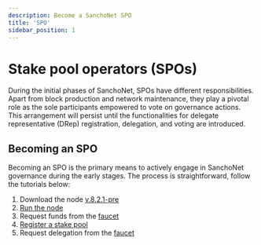 ```yaml
---
description: Become a SanchoNet SPO
title: 'SPO'
sidebar_position: 1
---
```


# Stake pool operators (SPOs)

During the initial phases of SanchoNet, SPOs have different responsibilities. Apart from block production and network maintenance, they play a pivotal role as the sole participants empowered to vote on governance actions. This arrangement will persist until the functionalities for delegate representative (DRep) registration, delegation, and voting are introduced.

## Becoming an SPO

Becoming an SPO is the primary means to actively engage in SanchoNet governance during the early stages. The process is straightforward, follow the tutorials below:

1. Download the node [v.8.2.1-pre](https://github.com/input-output-hk/cardano-node/releases/tag/8.2.1-pre)
2. [Run the node](tutorials/start-a-node.mdx)
3. Request funds from the [faucet](/faucet)
4. [Register a stake pool](tutorials/register-spo.mdx)
5. Request delegation from the [faucet](/faucet)
